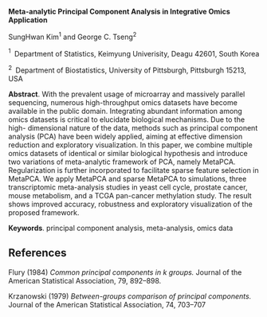 <span>**Meta-analytic Principal Component Analysis in Integrative Omics
Application**</span>

SungHwan Kim$^1$ and George C. Tseng$^2$

$^1 \;$ Department of Statistics, Keimyung Univerisity, Deagu 42601,
South Korea

$^2 \;$ Department of Biostatistics, University of Pittsburgh,
Pittsburgh 15213, USA

<span>**Abstract**</span>. With the prevalent usage of microarray and
massively parallel sequencing, numerous high-throughput omics datasets
have become available in the public domain. Integrating abundant
information among omics datasets is critical to elucidate biological
mechanisms. Due to the high- dimensional nature of the data, methods
such as principal component analysis (PCA) have been widely applied,
aiming at effective dimension reduction and exploratory visualization.
In this paper, we combine multiple omics datasets of identical or
similar biological hypothesis and introduce two variations of
meta-analytic framework of PCA, namely MetaPCA. Regularization is
further incorporated to facilitate sparse feature selection in MetaPCA.
We apply MetaPCA and sparse MetaPCA to simulations, three transcriptomic
meta-analysis studies in yeast cell cycle, prostate cancer, mouse
metabolism, and a TCGA pan-cancer methylation study. The result shows
improved accuracy, robustness and exploratory visualization of the
proposed framework.

<span>**Keywords**</span>. principal component analysis, meta-analysis,
omics data

References {#references .unnumbered}
----------

Flury (1984) *Common principal components in k groups.* Journal of the
American Statistical Association, 79, 892–898.

Krzanowski (1979) *Between-groups comparison of principal components.*
Journal of the American Statistical Association, 74, 703–707
